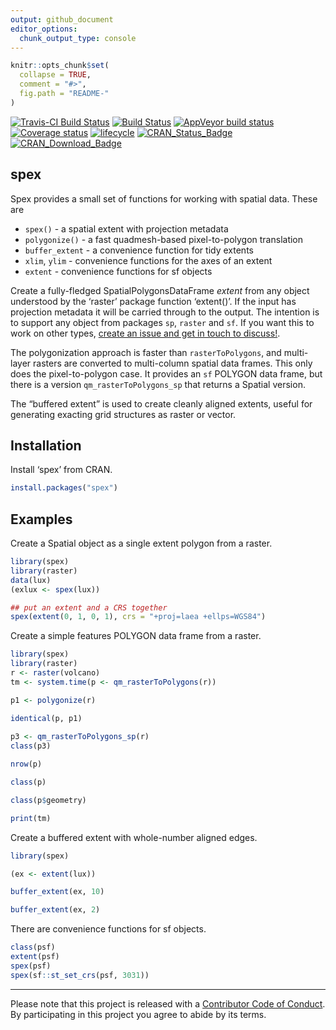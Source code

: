 ```yaml
---
output: github_document
editor_options: 
  chunk_output_type: console
---
```


<!-- README.md is generated from README.Rmd. Please edit that file -->

```r
knitr::opts_chunk$set(
  collapse = TRUE,
  comment = "#>",
  fig.path = "README-"
)
```

<!-- badges: start -->
[![Travis-CI Build Status](https://travis-ci.org/mdsumner/spex.svg?branch=master&env=BUILD_NAME=xenial_release&label=linux)](https://travis-ci.org/mdsumner/spex)
[![Build Status](https://travis-ci.org/mdsumner/spex.svg?branch=master&env=BUILD_NAME=osx_release&label=osx)](https://travis-ci.org/mdsumner/spex)
[![AppVeyor build status](https://ci.appveyor.com/api/projects/status/github/mdsumner/spex?branch=master&svg=true)](https://ci.appveyor.com/project/mdsumner/spex)
[![Coverage status](https://codecov.io/gh/mdsumner/spex/branch/master/graph/badge.svg)](https://codecov.io/github/mdsumner/spex?branch=master)
[![lifecycle](https://img.shields.io/badge/lifecycle-stable-green.svg)](https://www.tidyverse.org/lifecycle/#stable) 
[![CRAN_Status_Badge](http://www.r-pkg.org/badges/version/spex)](https://cran.r-project.org/package=spex)
[![CRAN_Download_Badge](http://cranlogs.r-pkg.org/badges/spex)](https://cran.r-project.org/package=spex)
<!-- badges: end -->
  
## spex

Spex provides a small set of functions for working with spatial data. These are

* `spex()` - a spatial extent with projection metadata
* `polygonize()` - a fast quadmesh-based pixel-to-polygon translation 
* `buffer_extent` - a convenience function for tidy extents
* `xlim`, `ylim` - convenience functions for the axes of an extent
* `extent` - convenience functions for sf objects

Create a fully-fledged SpatialPolygonsDataFrame *extent* from any object understood
by the 'raster' package function 'extent()'. If the input has projection metadata it
will be carried through to the output. The intention is to support any object from packages `sp`, `raster` and `sf`. If you want this to work on other types, [create an issue and get in touch to discuss!](https://github.com/mdsumner/spex/issues). 

The polygonization approach is faster than `rasterToPolygons`, and multi-layer rasters are converted to multi-column spatial data frames. This only does the pixel-to-polygon case. It provides an `sf` POLYGON data frame, but there is a version `qm_rasterToPolygons_sp` that returns a Spatial version. 

The "buffered extent" is used to create cleanly aligned extents, useful for generating exacting grid structures
as raster or vector. 

## Installation

Install 'spex' from CRAN. 

```r
install.packages("spex")
```

## Examples

Create a Spatial object as a single extent polygon from a raster. 

```r
library(spex)
library(raster)
data(lux)
(exlux <- spex(lux))

## put an extent and a CRS together
spex(extent(0, 1, 0, 1), crs = "+proj=laea +ellps=WGS84")
```

Create a simple features POLYGON data frame from a raster. 

```r
library(spex)
library(raster)
r <- raster(volcano)
tm <- system.time(p <- qm_rasterToPolygons(r))

p1 <- polygonize(r)

identical(p, p1)
 
p3 <- qm_rasterToPolygons_sp(r)
class(p3)

nrow(p)

class(p)

class(p$geometry)

print(tm)
```

Create a buffered extent with whole-number aligned edges. 

```r
library(spex)

(ex <- extent(lux))

buffer_extent(ex, 10)

buffer_extent(ex, 2)
```

There are convenience functions for sf objects. 

```r
class(psf)
extent(psf)
spex(psf)
spex(sf::st_set_crs(psf, 3031))
```


---

Please note that this project is released with a [Contributor Code of Conduct](CONDUCT.md). By participating in this project you agree to abide by its terms.
